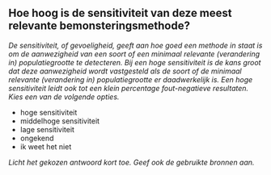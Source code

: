 

## Hoe hoog is de sensitiviteit van deze meest relevante bemonsteringsmethode?

*De sensitiviteit, of gevoeligheid, geeft aan hoe goed een methode in staat is om de aanwezigheid van een soort of een minimaal relevante (verandering in) populatiegrootte te detecteren. Bij een hoge sensitiviteit is de kans groot dat deze aanwezigheid wordt vastgesteld als de soort of de minimaal relevante (verandering in) populatiegrootte er daadwerkelijk is. Een hoge sensitiviteit leidt ook tot een klein percentage fout-negatieve resultaten. Kies een van de volgende opties.*

- hoge sensitiviteit
- middelhoge sensitiviteit
- lage sensitiviteit
- ongekend
- ik weet het niet

*Licht het gekozen antwoord kort toe. Geef ook de gebruikte bronnen aan.*

&nbsp;


